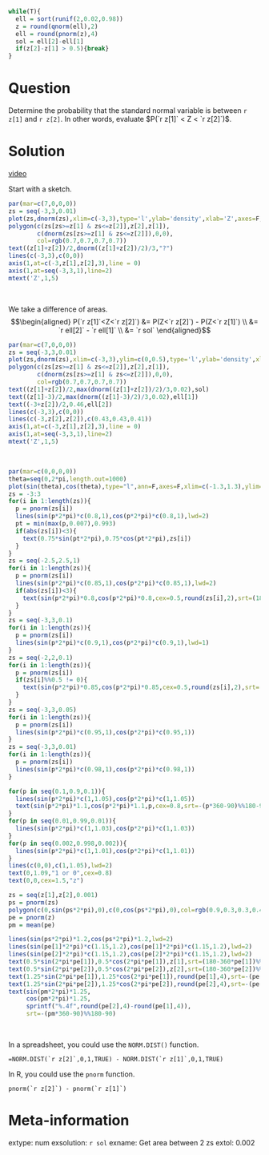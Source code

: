 ```r
while(T){
  ell = sort(runif(2,0.02,0.98))
  z = round(qnorm(ell),2)
  ell = round(pnorm(z),4)
  sol = ell[2]-ell[1]
  if(z[2]-z[1] > 0.5){break}
}

```

Question
========

Determine the probability that the standard normal variable is between `r z[1]` and `r z[2]`. In other words, evaluate $P(`r z[1]` < Z < `r z[2]`)$.


Solution
========

[video](https://vimeo.com/531931017){target="_blank"}

Start with a sketch.

```r
par(mar=c(7,0,0,0))
zs = seq(-3,3,0.01)
plot(zs,dnorm(zs),xlim=c(-3,3),type='l',ylab='density',xlab='Z',axes=F,ann=F)
polygon(c(zs[zs>=z[1] & zs<=z[2]],z[2],z[1]),
        c(dnorm(zs[zs>=z[1] & zs<=z[2]]),0,0),
        col=rgb(0.7,0.7,0.7,0.7))
text((z[1]+z[2])/2,dnorm((z[1]+z[2])/2)/3,"?")
lines(c(-3,3),c(0,0))
axis(1,at=c(-3,z[1],z[2],3),line = 0)
axis(1,at=seq(-3,3,1),line=2)
mtext('Z',1,5)
```
\

We take a difference of areas.
$$\begin{aligned}
P(`r z[1]`<Z<`r z[2]`) &= P(Z<`r z[2]`) - P(Z<`r z[1]`) \\
&= `r ell[2]` - `r ell[1]` \\
&= `r sol`
\end{aligned}$$

```r
par(mar=c(7,0,0,0))
zs = seq(-3,3,0.01)
plot(zs,dnorm(zs),xlim=c(-3,3),ylim=c(0,0.5),type='l',ylab='density',xlab='Z',axes=F,ann=F)
polygon(c(zs[zs>=z[1] & zs<=z[2]],z[2],z[1]),
        c(dnorm(zs[zs>=z[1] & zs<=z[2]]),0,0),
        col=rgb(0.7,0.7,0.7,0.7))
text((z[1]+z[2])/2,max(dnorm((z[1]+z[2])/2)/3,0.02),sol)
text((z[1]-3)/2,max(dnorm((z[1]-3)/2)/3,0.02),ell[1])
text((-3+z[2])/2,0.46,ell[2])
lines(c(-3,3),c(0,0))
lines(c(-3,z[2],z[2]),c(0.43,0.43,0.41))
axis(1,at=c(-3,z[1],z[2],3),line = 0)
axis(1,at=seq(-3,3,1),line=2)
mtext('Z',1,5)
```
\

```r
par(mar=c(0,0,0,0))
theta=seq(0,2*pi,length.out=1000)
plot(sin(theta),cos(theta),type="l",ann=F,axes=F,xlim=c(-1.3,1.3),ylim=c(-1.3,1.3))
zs = -3:3
for(i in 1:length(zs)){
  p = pnorm(zs[i])
  lines(sin(p*2*pi)*c(0.8,1),cos(p*2*pi)*c(0.8,1),lwd=2)
  pt = min(max(p,0.007),0.993)
  if(abs(zs[i])<3){
    text(0.75*sin(pt*2*pi),0.75*cos(pt*2*pi),zs[i])
  }
}
zs = seq(-2.5,2.5,1)
for(i in 1:length(zs)){
  p = pnorm(zs[i])
  lines(sin(p*2*pi)*c(0.85,1),cos(p*2*pi)*c(0.85,1),lwd=2)
  if(abs(zs[i])<3){
    text(sin(p*2*pi)*0.8,cos(p*2*pi)*0.8,cex=0.5,round(zs[i],2),srt=(180-360*p)%%180-90)
  }
}
zs = seq(-3,3,0.1)
for(i in 1:length(zs)){
  p = pnorm(zs[i])
  lines(sin(p*2*pi)*c(0.9,1),cos(p*2*pi)*c(0.9,1),lwd=1)
}
zs = seq(-2,2,0.1)
for(i in 1:length(zs)){
  p = pnorm(zs[i])
  if(zs[i]%%0.5 != 0){
    text(sin(p*2*pi)*0.85,cos(p*2*pi)*0.85,cex=0.5,round(zs[i],2),srt=(180-360*p)%%180-90)
  }
}
zs = seq(-3,3,0.05)
for(i in 1:length(zs)){
  p = pnorm(zs[i])
  lines(sin(p*2*pi)*c(0.95,1),cos(p*2*pi)*c(0.95,1))
}
zs = seq(-3,3,0.01)
for(i in 1:length(zs)){
  p = pnorm(zs[i])
  lines(sin(p*2*pi)*c(0.98,1),cos(p*2*pi)*c(0.98,1))
}

for(p in seq(0.1,0.9,0.1)){
  lines(sin(p*2*pi)*c(1,1.05),cos(p*2*pi)*c(1,1.05))
  text(sin(p*2*pi)*1.1,cos(p*2*pi)*1.1,p,cex=0.8,srt=-(p*360-90)%%180-90)
}
for(p in seq(0.01,0.99,0.01)){
  lines(sin(p*2*pi)*c(1,1.03),cos(p*2*pi)*c(1,1.03))
}
for(p in seq(0.002,0.998,0.002)){
  lines(sin(p*2*pi)*c(1,1.01),cos(p*2*pi)*c(1,1.01))
}
lines(c(0,0),c(1,1.05),lwd=2)
text(0,1.09,"1 or 0",cex=0.8)
text(0,0,cex=1.5,"z")

zs = seq(z[1],z[2],0.001)
ps = pnorm(zs)
polygon(c(0,sin(ps*2*pi),0),c(0,cos(ps*2*pi),0),col=rgb(0.9,0.3,0.3,0.4),border=rgb(0.9,0.3,0.3))
pe = pnorm(z)
pm = mean(pe)

lines(sin(ps*2*pi)*1.2,cos(ps*2*pi)*1.2,lwd=2)
lines(sin(pe[1]*2*pi)*c(1.15,1.2),cos(pe[1]*2*pi)*c(1.15,1.2),lwd=2)
lines(sin(pe[2]*2*pi)*c(1.15,1.2),cos(pe[2]*2*pi)*c(1.15,1.2),lwd=2)
text(0.5*sin(2*pi*pe[1]),0.5*cos(2*pi*pe[1]),z[1],srt=(180-360*pe[1])%%180-90)
text(0.5*sin(2*pi*pe[2]),0.5*cos(2*pi*pe[2]),z[2],srt=(180-360*pe[2])%%180-90)
text(1.25*sin(2*pi*pe[1]),1.25*cos(2*pi*pe[1]),round(pe[1],4),srt=-(pe[1]*360-90)%%180-90,cex=0.8)
text(1.25*sin(2*pi*pe[2]),1.25*cos(2*pi*pe[2]),round(pe[2],4),srt=-(pe[2]*360-90)%%180-90,cex=0.8)
text(sin(pm*2*pi)*1.25,
     cos(pm*2*pi)*1.25,
     sprintf("%.4f",round(pe[2],4)-round(pe[1],4)),
     srt=-(pm*360-90)%%180-90)
```
\

In a spreadsheet, you could use the `NORM.DIST()` function.

```
=NORM.DIST(`r z[2]`,0,1,TRUE) - NORM.DIST(`r z[1]`,0,1,TRUE)
```

In R, you could use the `pnorm` function.

```
pnorm(`r z[2]`) - pnorm(`r z[1]`)
```

Meta-information
================
extype: num
exsolution: `r sol`
exname: Get area between 2 zs
extol: 0.002
